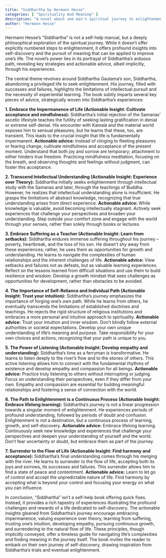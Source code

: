 ```yaml
---
title: "Siddhartha by Hermann Hesse"
categories: [ "Spirituality And Meaning" ]
description: "A novel about one man's spiritual journey to enlightenment"
author: "Hermann Hesse"
---
```

Hermann Hesse's "Siddhartha" is not a self-help manual, but a deeply philosophical exploration of the spiritual journey.  While it doesn't offer explicitly numbered steps to enlightenment, it offers profound insights into self-discovery and the pursuit of meaning that can be applied to improve one's life.  The novel's power lies in its portrayal of Siddhartha's arduous path, revealing key strategies and actionable advice, albeit implicitly, through his experiences.

The central theme revolves around Siddhartha Gautama's son, Siddhartha, abandoning a privileged life to seek enlightenment.  His journey, filled with successes and failures, highlights the limitations of intellectual pursuit and the necessity of experiential learning.  The book subtly imparts several key pieces of advice, strategically woven into Siddhartha's experiences:

**1. Embrace the Impermanence of Life (Actionable Insight: Cultivate acceptance and mindfulness):** Siddhartha's initial rejection of the Samanas' ascetic lifestyle teaches the futility of seeking lasting gratification in denial or extreme self-denial. His encounter with Kamala and the material world exposes him to sensual pleasures, but he learns that these, too, are transient. This leads to the crucial insight that life is fundamentally impermanent.  **Actionable advice:**  Instead of clinging to fleeting pleasures or fearing change, cultivate mindfulness and acceptance of the present moment. Understand that both joy and sorrow are temporary; attachment to either hinders true freedom. Practicing mindfulness meditation, focusing on the breath, and observing thoughts and feelings without judgment, can foster this acceptance.

**2.  Transcend Intellectual Understanding (Actionable Insight: Experience over Theory):** Siddhartha initially seeks enlightenment through intellectual study with the Samanas and later, through the teachings of Buddha. However, he realizes that intellectual understanding alone is insufficient.  He grasps the limitations of abstract knowledge, recognizing that true understanding arises from direct experience.  **Actionable advice:** While knowledge is valuable, avoid becoming intellectually stagnant.  Actively seek experiences that challenge your perspectives and broaden your understanding.  Step outside your comfort zone and engage with the world through your senses, rather than solely through books or lectures.

**3.  Embrace Suffering as a Teacher (Actionable Insight: Learn from setbacks):** Siddhartha endures immense suffering throughout his journey – poverty, heartbreak, and the loss of his son.  He doesn't shy away from these experiences; rather, he uses them as opportunities for growth and understanding.  He learns to navigate the complexities of human relationships and the inherent challenges of life.  **Actionable advice:** View setbacks and failures not as defeats, but as valuable learning experiences.  Reflect on the lessons learned from difficult situations and use them to build resilience and wisdom.  Develop a growth mindset that sees challenges as opportunities for development, rather than obstacles to be avoided.


**4. The Importance of Self-Reliance and Individual Path (Actionable Insight: Trust your intuition):** Siddhartha's journey emphasizes the importance of forging one's own path. While he learns from others, he eventually transcends the limitations of established doctrines and teachings. He rejects the rigid structure of religious institutions and embraces a more personal and intuitive approach to spirituality.  **Actionable advice:**  Trust your intuition and inner wisdom.  Don't blindly follow external authorities or societal expectations.  Develop your own unique understanding of life's meaning and purpose.  Take responsibility for your own choices and actions, recognizing that your path is unique to you.

**5. The Power of Listening (Actionable Insight: Develop empathy and understanding):** Siddhartha's time as a ferryman is transformative.  He learns to listen deeply to the river's flow and to the stories of others.  This active listening allows him to connect with the fundamental rhythms of existence and develop empathy and compassion for all beings.  **Actionable advice:**  Practice truly listening to others without interrupting or judging.  Focus on understanding their perspectives, even if they differ from your own.  Empathy and compassion are essential for building meaningful relationships and fostering a sense of connection with the world.

**6.  The Path to Enlightenment is a Continuous Process (Actionable Insight: Embrace lifelong learning):** Siddhartha's journey is not a linear progression towards a singular moment of enlightenment.  He experiences periods of profound understanding, followed by periods of doubt and confusion.  Enlightenment is not a destination, but a continuous process of learning, growth, and self-discovery.  **Actionable advice:** Embrace lifelong learning.  Continuously seek new knowledge and experiences that challenge your perspectives and deepen your understanding of yourself and the world.  Don't fear uncertainty or doubt, but embrace them as part of the journey.


**7. Surrender to the Flow of Life (Actionable Insight: Find harmony and acceptance):**  Siddhartha's final understanding comes through his merging with the river.  He learns to surrender to the flow of life, accepting both its joys and sorrows, its successes and failures.  This surrender allows him to find a state of peace and contentment. **Actionable advice:** Learn to let go of control and accept the unpredictable nature of life. Find harmony by accepting what is beyond your control and focusing your energy on what you can influence.


In conclusion, "Siddhartha" isn't a self-help book offering quick fixes.  Instead, it provides a rich tapestry of experiences illustrating the profound challenges and rewards of a life dedicated to self-discovery. The actionable insights gleaned from Siddhartha's journey encourage embracing impermanence, valuing experience over theory, learning from suffering, trusting one's intuition, developing empathy, pursuing continuous growth, and surrendering to the natural flow of life.  These principles, though implicitly conveyed, offer a timeless guide for navigating life's complexities and finding meaning in the journey itself.  The book invites the reader to embark on their own journey of self-discovery, drawing inspiration from Siddhartha's trials and eventual enlightenment.

